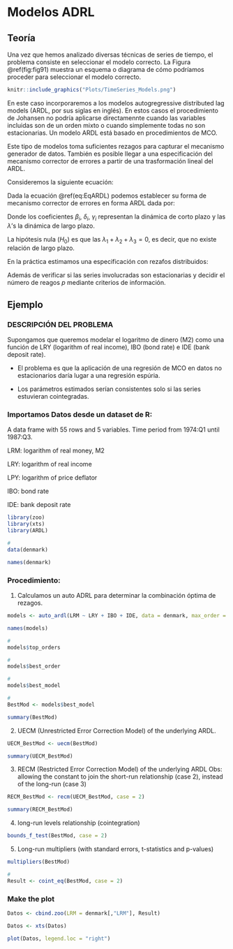 # Modelos ADRL

## Teoría

Una vez que hemos analizado diversas técnicas de series de tiempo, el problema consiste en seleccionar el modelo correcto. La Figura \@ref(fig:fig91) muestra un esquema o diagrama de cómo podríamos proceder para seleccionar el modelo correcto.

```r

knitr::include_graphics("Plots/TimeSeries_Models.png") 

```

En este caso incorporaremos a los modelos autogregressive distributed lag models (ARDL, por sus siglas en inglés). En estos casos el procedimiento de Johansen no podría aplicarse directamennte cuando las variables incluidas son de un orden mixto o cuando simplemente todas no son estacionarias. Un modelo ARDL está basado en procedimientos de MCO.

Este tipo de modelos toma suficientes rezagos para capturar el mecanismo generador de datos. También es posible llegar a una especificación del mecanismo corrector de errores a partir de una trasformación lineal del ARDL. 

Consideremos la siguiente ecuación:
\begin{equation}
    Y_t = \alpha + \delta X_t + \gamma Z_t + U_t
    (\#eq:EqARDL)
\end{equation}

Dada la ecuación \@ref(eq:EqARDL) podemos establecer su forma de mecanismo corrector de errores en forma ARDL dada por:
\begin{eqnarray*}
    \Delta Y_t & = & \alpha + \sum_{i = 1}^p \beta_i \Delta Y_{t-i} + \sum_{i = 1}^p \delta_i \Delta X_{t-i} + \sum_{i = 1}^p \gamma_i \Delta Z_{t-i} \\ 
    &  & + \lambda_1 Y_{t-1} + \lambda_2 X_{t-1} + \lambda_3 Z_{t-1} + U_t
\end{eqnarray*}

Donde los coeficientes $\beta_i$, $\delta_i$, $\gamma_i$ representan la dinámica de corto plazo y las $\lambda$'s la dinámica de largo plazo.

La hipótesis nula ($H_0$) es que las $\lambda_1 + \lambda_2 + \lambda_3 = 0$, es decir, que no existe relación de largo plazo.

En la práctica estimamos una especificación con rezafos distribuidos:
\begin{equation}
    Y_t = \alpha + \sum_{i = 1}^p \beta_i Y_{t-i} + \sum_{i = 1}^p \delta_i X_{t-i} + \sum_{i = 1}^p \gamma_i Z_{t-i} + U_t
\end{equation}

Además de verificar si las series involucradas son estacionarias y decidir el número de reagos $p$ mediante criterios de información.

## Ejemplo

### DESCRIPCIÓN DEL PROBLEMA

Supongamos que queremos modelar el logaritmo de dinero (M2) como una función de LRY (logarithm of real income), IBO (bond rate) e IDE (bank deposit rate). 

* El problema es que la aplicación de una regresión de MCO en datos no estacionarios daría lugar a una regresión espúria. 

* Los parámetros estimados serían consistentes solo si las series estuvieran cointegradas.
 
### Importamos Datos desde un dataset de R:

A data frame with 55 rows and 5 variables. Time period from 1974:Q1 until 1987:Q3.

LRM: logarithm of real money, M2

LRY: logarithm of real income

LPY: logarithm of price deflator

IBO: bond rate

IDE: bank deposit rate

```r

library(zoo) 
library(xts) 
library(ARDL)

#
data(denmark)

names(denmark)

```

### Procedimiento:

1. Calculamos un auto ADRL para determinar la combinación óptima de rezagos.

```r

models <- auto_ardl(LRM ~ LRY + IBO + IDE, data = denmark, max_order = 5)

names(models)

#
models$top_orders

#
models$best_order

#
models$best_model

#
BestMod <- models$best_model

summary(BestMod)

```

2. UECM (Unrestricted Error Correction Model) of the underlying ARDL.
```r

UECM_BestMod <- uecm(BestMod)

summary(UECM_BestMod)

```

3. RECM (Restricted Error Correction Model) of the underlying ARDL
Obs: allowing the constant to join the short-run relationship (case 2), instead of the long-run (case 3)

```r

RECM_BestMod <- recm(UECM_BestMod, case = 2)

summary(RECM_BestMod)

```

4. long-run levels relationship (cointegration) 

```r

bounds_f_test(BestMod, case = 2)

```

5. Long-run multipliers (with standard errors, t-statistics and p-values)

```r

multipliers(BestMod)

#
Result <- coint_eq(BestMod, case = 2)

```

### Make the plot

```r

Datos <- cbind.zoo(LRM = denmark[,"LRM"], Result)

Datos <- xts(Datos)

plot(Datos, legend.loc = "right")

```
